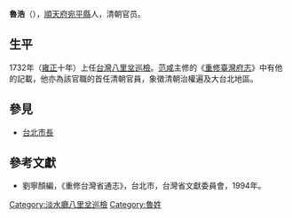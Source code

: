 '''魯浩'''（{{bd|？||？||}}），[[順天府|順天府]][[宛平縣|宛平縣]]人，清朝官员。

== 生平 ==
1732年（[[雍正|雍正]]十年）上任[[台灣|台灣]][[八里坌|八里坌]][[巡檢|巡檢]]。[[范咸|范咸]]主修的《[[重修臺灣府志|重修臺灣府志]]》中有他的記載，他亦為該官職的首任清朝官員，象徵清朝治權遍及大台北地區。

==參見==
*[[台北市長|台北市長]]

==參考文獻==
*劉寧顏編，《重修台灣省通志》，台北市，台灣省文獻委員會，1994年。

{{start box}}
{{s-off}}
{{s-before|無（首任）}}
{{s-title|[[八里坌|八里坌]][[巡檢|巡檢]]|1732年上任}}
{{s-after|[[張錦_(八里坌巡檢)|張錦]]}}
{{end box}}

{{清朝人物小作品}}

[[Category:淡水廳八里坌巡檢|Category:淡水廳八里坌巡檢]]
[[Category:魯姓|Category:魯姓]]